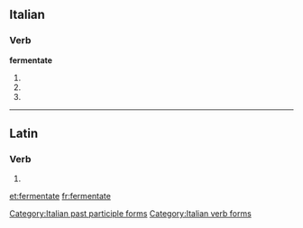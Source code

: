 ==Italian==

===Verb===
'''fermentate'''

# {{conjugation of|fermentare||2|p|pres|ind|lang=it}}
# {{conjugation of|fermentare||2|p|imp|lang=it}}
# {{form of|[[feminine|Feminine]] plural|fermentato}}

[[Category:Italian past participle forms]]
[[Category:Italian verb forms]]

----

==Latin==

===Verb===
{{la-verb-form|fermentāte}}

# {{conjugation of|fermento|fermentō|1|p|pres|act|imp|lang=la}}

[[et:fermentate]]
[[fr:fermentate]]